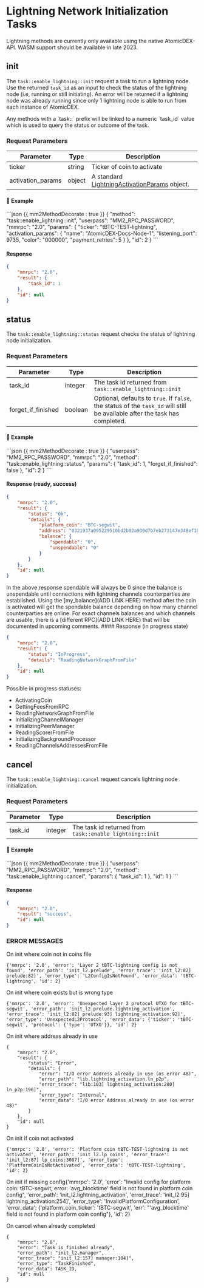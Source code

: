 # Lightning Network Initialization Tasks

<Note>
Lightning methods are currently only available using the native AtomicDEX-API. WASM support should be available in late 2023.
</Note>

## init

The `task::enable_lightning::init` request a task to run a lightning node. Use the returned `task_id` as an input to check the status of the lightning node (i.e, running or still initiating). An error will be returned if a lightning node was already running since only 1 lightning node is able to run from each instance of AtomicDEX.

<Note>
Any methods with a `task::` prefix will be linked to a numeric `task_id` value which is used to query the status or outcome of the task.
</Note>

### Request Parameters

| Parameter            | Type    | Description                                     |
|----------------------|---------|-------------------------------------------------|
| ticker               | string  | Ticker of coin to activate                      |
| activation_params    | object  | A standard [LightningActivationParams](/atomicdex/api/v20#LightningActivationParams) object.   |


#### 📌 Example

<CodeGroup title="" tag="POST" label="task::enable_lightning::init">
```json {{ mm2MethodDecorate : true }}
{
    "method": "task::enable_lightning::init",
    "userpass": "MM2_RPC_PASSWORD",
    "mmrpc": "2.0",
    "params": {
        "ticker": "tBTC-TEST-lightning",
        "activation_params": {
            "name": "AtomicDEX-Docs-Node-1",
            "listening_port": 9735,
            "color": "000000",
            "payment_retries": 5
        }
    },
    "id": 2
}
```
</CodeGroup>


<CollapsibleSection expandedText='Hide Response' collapsedText='Show Response'>

#### Response

```json
{
    "mmrpc": "2.0",
    "result": {
        "task_id": 1
    },
    "id": null
}
```
</CollapsibleSection>


## status

The `task::enable_lightning::status` request checks the status of lightning node initialization.

### Request Parameters

| Parameter            | Type    | Description                                                                                                                 |
|----------------------|---------|---------------------------------------------------------------------------------------------------------------------------- |
| task_id              | integer | The task id returned from `task::enable_lightning::init`                                                                    |
| forget_if_finished   | boolean | Optional, defaults to `true`. If `false`, the status of the `task_id` will still be available after the task has completed. |


#### 📌 Example

<CodeGroup title="" tag="POST" label="task::enable_lightning::status">
```json {{ mm2MethodDecorate : true }}
{
    "userpass": "MM2_RPC_PASSWORD",
    "mmrpc": "2.0",
    "method": "task::enable_lightning::status",
    "params": {
        "task_id": 1,
        "forget_if_finished": false
    },
    "id": 2
}
```
</CodeGroup>


<CollapsibleSection expandedText='Hide Response' collapsedText='Show Response'>

#### Response (ready, success)

```json
{
    "mmrpc": "2.0",
    "result": {
        "status": "Ok",
        "details": {
            "platform_coin": "BTC-segwit",
            "address": "0321937a095229510bd2b02a930d7b7eb273147e348ef1086b22e8790e3c609804",
            "balance": {
                "spendable": "0",
                "unspendable": "0"
            }
        }
    },
    "id": null
}
```
<Note>
In the above response spendable will always be 0 since the balance is unspendable until connections with lightning channels counterparties are established.
Using the [my_balance](ADD LINK HERE) method after the coin is activated will get the spendable balance depending on how many channel counterparties are online.
For exact channels balances and which channels are usable, there is a [different RPC](ADD LINK HERE) that will be documented in upcoming comments.
</Note>
</CollapsibleSection>

<CollapsibleSection expandedText='Hide Response' collapsedText='Show Response'>
#### Response (in progress state)

```json
{
    "mmrpc": "2.0",
    "result": {
        "status": "InProgress",
        "details": "ReadingNetworkGraphFromFile"
    },
    "id": null
}
```
Possible in progress statuses:
 - ActivatingCoin
 - GettingFeesFromRPC
 - ReadingNetworkGraphFromFile
 - InitializingChannelManager
 - InitializingPeerManager
 - ReadingScorerFromFile
 - InitializingBackgroundProcessor
 - ReadingChannelsAddressesFromFile

</CollapsibleSection>


## cancel

The `task::enable_lightning::cancel` request cancels lightning node initialization.

### Request Parameters

| Parameter            | Type    | Description                                                                                                                 |
|----------------------|---------|---------------------------------------------------------------------------------------------------------------------------- |
| task_id              | integer | The task id returned from `task::enable_lightning::init`                                                                    |


#### 📌 Example

<CodeGroup title="" tag="POST" label="task::enable_lightning::cancel">
```json {{ mm2MethodDecorate : true }}
{
    "userpass": "MM2_RPC_PASSWORD",
    "mmrpc": "2.0",
    "method": "task::enable_lightning::cancel",
    "params": {
        "task_id": 1
    },
    "id": 1
}
```
</CodeGroup>

<CollapsibleSection expandedText='Hide Response' collapsedText='Show Response'>

#### Response

```json
{
    "mmrpc": "2.0",
    "result": "success",
    "id": null
}
```
</CollapsibleSection>

























### ERROR MESSAGES

On init where coin not in coins file
```
{'mmrpc': '2.0', 'error': 'Layer 2 tBTC-lightning config is not found', 'error_path': 'init_l2.prelude', 'error_trace': 'init_l2:82] prelude:82]', 'error_type': 'L2ConfigIsNotFound', 'error_data': 'tBTC-lightning', 'id': 2}
```

On init where coin exists but is wrong type
```
{'mmrpc': '2.0', 'error': 'Unexpected layer 2 protocol UTXO for tBTC-segwit', 'error_path': 'init_l2.prelude.lightning_activation', 'error_trace': 'init_l2:82] prelude:93] lightning_activation:92]', 'error_type': 'UnexpectedL2Protocol', 'error_data': {'ticker': 'tBTC-segwit', 'protocol': {'type': 'UTXO'}}, 'id': 2}
```

On init where address already in use
```
{
    "mmrpc": "2.0",
    "result": {
        "status": "Error",
        "details": {
            "error": "I/O error Address already in use (os error 48)",
            "error_path": "lib.lightning_activation.ln_p2p",
            "error_trace": "lib:103] lightning_activation:280] ln_p2p:196]",
            "error_type": "Internal",
            "error_data": "I/O error Address already in use (os error 48)"
        }
    },
    "id": null
}
```

On init if coin not activated
```
{'mmrpc': '2.0', 'error': 'Platform coin tBTC-TEST-lightning is not activated', 'error_path': 'init_l2.lp_coins', 'error_trace': 'init_l2:87] lp_coins:3087]', 'error_type': 'PlatformCoinIsNotActivated', 'error_data': 'tBTC-TEST-lightning', 'id': 2}
```

On init if missing config{'mmrpc': '2.0', 'error': "Invalid config for platform coin: tBTC-segwit, error: 'avg_blocktime' field is not found in platform coin config", 'error_path': 'init_l2.lightning_activation', 'error_trace': 'init_l2:95] lightning_activation:254]', 'error_type': 'InvalidPlatformConfiguration', 'error_data': {'platform_coin_ticker': 'tBTC-segwit', 'err': "'avg_blocktime' field is not found in platform coin config"}, 'id': 2}


On cancel when already completed
```
{
    "mmrpc": "2.0",
    "error": "Task is finished already",
    "error_path": "init_l2.manager",
    "error_trace": "init_l2:157] manager:104]",
    "error_type": "TaskFinished",
    "error_data": TASK_ID,
    "id": null
}
```
